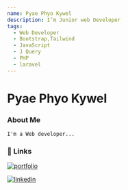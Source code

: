 ```yaml
---
name: Pyae Phyo Kywel
description: I’m Junior web Developer
tags:
  - Web Developer
  - Bootstrap,Tailwind
  - JavaScript
  - J Query
  - PHP
  - laravel
---
```



# Pyae Phyo Kywel


### About Me
    I'm a Web developer...


### 🔗 Links
[![portfolio](https://img.shields.io/badge/my_portfolio-000?style=for-the-badge&logo=ko-fi&logoColor=white)](https://leo3914.github.io/my-folio/)

[![linkedin](https://img.shields.io/badge/linkedin-0A66C2?style=for-the-badge&logo=linkedin&logoColor=white)](https://www.linkedin.com/in/pyae-phyo-kywel-495b6b276/)




